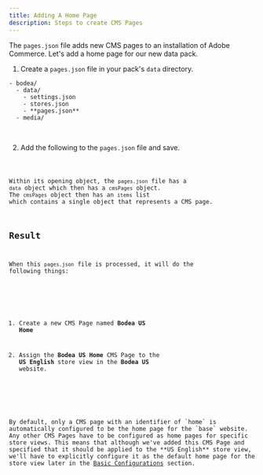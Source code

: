 ```yaml
---
title: Adding A Home Page
description: Steps to create CMS Pages
---
```



The `pages.json` file adds new CMS pages to an installation of Adobe Commerce. Let's add a home page for our new data pack.

<Steps>

1. Create a `pages.json` file in your pack's `data` directory.

</Steps>

<FileTree>

    - bodea/
      - data/
        - settings.json
        - stores.json
        - **pages.json**
      - media/

</FileTree>

<br />

<Steps>

2. Add the following to the `pages.json` file and save.

</Steps>

<Code code={pagesJsonCode} lang="json" title="pages.json" />

Within its opening object, the `pages.json` file has a `data` object which then has a `cmsPages` object.  The `cmsPages` object then has an `items` list which contains a single object that represents a CMS page.

## Result

When this `pages.json` file is processed, it will do the following things:

<Steps>

1. Create a new CMS Page named **Bodea US Home**

2. Assign the **Bodea US Home** CMS Page to the **US English** store view in the **Bodea US** website.

</Steps>

<Aside type='note'>
By default, only a CMS page with an identifier of `home` is automatically configured to be the home page for the `base` website. Any other CMS Pages have to be configured as home pages for specific store views. This means that although we've added this CMS Page and specified that it should be applied to the **US English** store view, we'll have to explicitly configure it as the default home page for the store view later in the <a href="#">Basic Configurations</a> section.
</Aside>